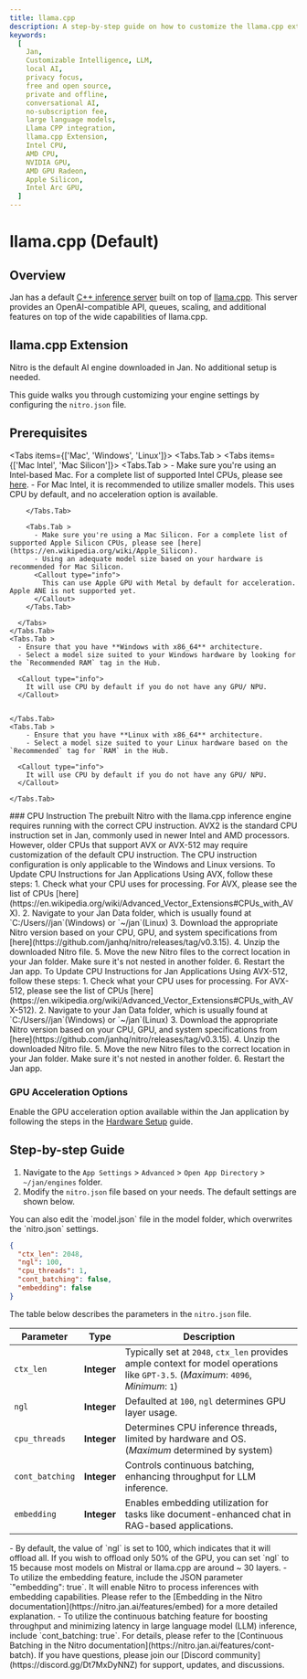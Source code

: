 ```yaml
---
title: llama.cpp
description: A step-by-step guide on how to customize the llama.cpp extension.
keywords:
  [
    Jan,
    Customizable Intelligence, LLM,
    local AI,
    privacy focus,
    free and open source,
    private and offline,
    conversational AI,
    no-subscription fee,
    large language models,
    Llama CPP integration,
    llama.cpp Extension,
    Intel CPU,
    AMD CPU,
    NVIDIA GPU,
    AMD GPU Radeon,
    Apple Silicon,
    Intel Arc GPU,
  ]
---
```



# llama.cpp (Default)

## Overview

Jan has a default [C++ inference server](https://github.com/janhq/nitro) built on top of [llama.cpp](https://github.com/ggerganov/llama.cpp). This server provides an OpenAI-compatible API, queues, scaling, and additional features on top of the wide capabilities of llama.cpp.

## llama.cpp Extension

<Callout type='info'>
  Nitro is the default AI engine downloaded in Jan. No additional setup is needed.
</Callout>

This guide walks you through customizing your engine settings by configuring the `nitro.json` file.

## Prerequisites
<Tabs items={['Mac', 'Windows', 'Linux']}>
    <Tabs.Tab >
      <Tabs items={['Mac Intel', 'Mac Silicon']}>
        <Tabs.Tab >
          - Make sure you're using an Intel-based Mac. For a complete list of supported Intel CPUs, please see [here](https://en.wikipedia.org/wiki/MacBook_Pro_(Intel-based)).
          - For Mac Intel, it is recommended to utilize smaller models.
          <Callout type="info">
            This uses CPU by default, and no acceleration option is available. 
          </Callout>

        </Tabs.Tab>

        <Tabs.Tab >
          - Make sure you're using a Mac Silicon. For a complete list of supported Apple Silicon CPUs, please see [here](https://en.wikipedia.org/wiki/Apple_Silicon).
          - Using an adequate model size based on your hardware is recommended for Mac Silicon.
          <Callout type="info">
            This can use Apple GPU with Metal by default for acceleration. Apple ANE is not supported yet.
          </Callout>
        </Tabs.Tab>
        
      </Tabs>
    </Tabs.Tab>
    <Tabs.Tab >
      - Ensure that you have **Windows with x86_64** architecture.
      - Select a model size suited to your Windows hardware by looking for the `Recommended RAM` tag in the Hub.
      
      <Callout type="info">
        It will use CPU by default if you do not have any GPU/ NPU.
      </Callout>
      
      
    </Tabs.Tab>
    <Tabs.Tab >
        - Ensure that you have **Linux with x86_64** architecture.
        - Select a model size suited to your Linux hardware based on the `Recommended` tag for `RAM` in the Hub.

      <Callout type="info">
        It will use CPU by default if you do not have any GPU/ NPU.
      </Callout>

    </Tabs.Tab>
</Tabs>
### CPU Instruction
The prebuilt Nitro with the llama.cpp inference engine requires running with the correct CPU instruction. AVX2 is the standard CPU instruction set in Jan, commonly used in newer Intel and AMD processors. However, older CPUs that support AVX or AVX-512 may require customization of the default CPU instruction.
<Callout type="info">
    The CPU instruction configuration is only applicable to the Windows and Linux versions.
</Callout>
<Tabs items={['AVX', 'AVX-512']}>
  <Tabs.Tab >
    To Update CPU Instructions for Jan Applications Using AVX, follow these steps:
    1. Check what your CPU uses for processing. For AVX, please see the list of CPUs [here](https://en.wikipedia.org/wiki/Advanced_Vector_Extensions#CPUs_with_AVX).
    2. Navigate to your Jan Data folder, which is usually found at `C:/Users/<name>/jan`(Windows) or `~/jan`(Linux)
    3. Download the appropriate Nitro version based on your CPU, GPU, and system specifications from [here](https://github.com/janhq/nitro/releases/tag/v0.3.15).
    4. Unzip the downloaded Nitro file.
    5. Move the new Nitro files to the correct location in your Jan folder. Make sure it's not nested in another folder.
    6. Restart the Jan app.
  </Tabs.Tab>
  <Tabs.Tab >
    To Update CPU Instructions for Jan Applications Using AVX-512, follow these steps:
    1. Check what your CPU uses for processing. For AVX-512, please see the list of CPUs [here](https://en.wikipedia.org/wiki/Advanced_Vector_Extensions#CPUs_with_AVX-512).
    2. Navigate to your Jan Data folder, which is usually found at `C:/Users/<name>/jan`(Windows) or `~/jan`(Linux)
    3. Download the appropriate Nitro version based on your CPU, GPU, and system specifications from [here](https://github.com/janhq/nitro/releases/tag/v0.3.15).
    4. Unzip the downloaded Nitro file.
    5. Move the new Nitro files to the correct location in your Jan folder. Make sure it's not nested in another folder.
    6. Restart the Jan app.
  </Tabs.Tab>
</Tabs>

### GPU Acceleration Options
Enable the GPU acceleration option available within the Jan application by following the steps in the [Hardware Setup](/docs/hardware-setup) guide.
## Step-by-step Guide
1. Navigate to the `App Settings` > `Advanced` > `Open App Directory` > `~/jan/engines` folder.
2. Modify the `nitro.json` file based on your needs. The default settings are shown below.
<Callout type='info'>
  You can also edit the `model.json` file in the model folder, which overwrites the `nitro.json` settings.
</Callout>

```json title="~/jan/engines/nitro.json"
{
  "ctx_len": 2048,
  "ngl": 100,
  "cpu_threads": 1,
  "cont_batching": false,
  "embedding": false
}
```

The table below describes the parameters in the `nitro.json` file.

| Parameter       | Type        | Description                                                                                                                        |
| --------------- | ----------- | ---------------------------------------------------------------------------------------------------------------------------------- |
| `ctx_len`       | **Integer** | Typically set at `2048`, `ctx_len` provides ample context for model operations like `GPT-3.5`. (_Maximum_: `4096`, _Minimum_: `1`) |
| `ngl`           | **Integer** | Defaulted at `100`, `ngl` determines GPU layer usage.                                                                              |
| `cpu_threads`   | **Integer** | Determines CPU inference threads, limited by hardware and OS. (_Maximum_ determined by system)                                     |
| `cont_batching` | **Integer** | Controls continuous batching, enhancing throughput for LLM inference.                                                              |
| `embedding`     | **Integer** | Enables embedding utilization for tasks like document-enhanced chat in RAG-based applications.                                     |

<Callout emoji="">
  - By default, the value of `ngl` is set to 100, which indicates that it will offload all. If you wish to offload only 50% of the GPU, you can set `ngl` to 15 because most models on Mistral or llama.cpp are around ~ 30 layers.
  - To utilize the embedding feature, include the JSON parameter `"embedding": true`. It will enable Nitro to process inferences with embedding capabilities. Please refer to the [Embedding in the Nitro documentation](https://nitro.jan.ai/features/embed) for a more detailed explanation.
  - To utilize the continuous batching feature for boosting throughput and minimizing latency in large language model (LLM) inference, include `cont_batching: true`. For details, please refer to the [Continuous Batching in the Nitro documentation](https://nitro.jan.ai/features/cont-batch).
</Callout>


<Callout type='info'>
  If you have questions, please join our [Discord community](https://discord.gg/Dt7MxDyNNZ) for support, updates, and discussions.
</Callout>
